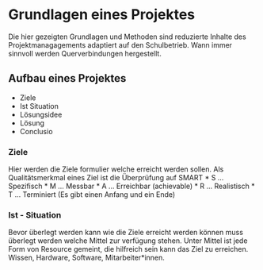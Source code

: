 # Grundlagen eines Projektes
Die hier gezeigten Grundlagen und Methoden sind reduzierte Inhalte des Projektmanagagements adaptiert auf den Schulbetrieb. Wann immer sinnvoll werden Querverbindungen hergestellt.  

## Aufbau eines Projektes
* Ziele
* Ist Situation
* Lösungsidee
* Lösung
* Conclusio

### Ziele
Hier werden die Ziele formulier welche erreicht werden sollen. Als Qualitätsmerkmal eines Ziel ist die Überprüfung auf SMART
* S ... Spezifisch
* M ... Messbar
* A ... Erreichbar (achievable)
* R ... Realistisch
* T ... Terminiert (Es gibt einen Anfang und ein Ende)

### Ist - Situation
Bevor überlegt werden kann wie die Ziele erreicht werden können muss überlegt werden welche Mittel zur verfügung stehen. Unter Mittel ist jede Form von Resource gemeint, die hilfreich sein kann das Ziel zu erreichen. Wissen, Hardware, Software, Mitarbeiter*innen.
